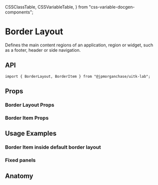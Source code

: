   CSSClassTable,
  CSSVariableTable,
} from "css-variable-docgen-components";

<Meta title="Layout/Docs/Lab/BorderLayout" component={BorderLayout} />

# Border Layout

Defines the main content regions of an application, region or widget, such as a footer, header or side navigation.

<Canvas>
  <Story id="layout-lab-borderlayout--toolkit-border-layout" />
</Canvas>

## API

```
import { BorderLayout, BorderItem } from "@jpmorganchase/uitk-lab";
```

## Props

### Border Layout Props

<ArgsTable of={BorderLayout} />

### Border Item Props

<ArgsTable of={BorderItem} />

## Usage Examples

### Border Item inside default border layout

<Canvas>
  <Story id="layout-lab-borderlayout-borderitem--toolkit-border-item" />
</Canvas>

### Fixed panels

<Canvas>
  <Story id="layout-lab-borderlayout--toolkit-border-layout-fixed-panels" />
</Canvas>

## Anatomy

<Canvas>
  <ComponentAnatomy showLegend>
    <BorderLayout>
      <BorderItem></BorderItem>
    </BorderLayout>
  </ComponentAnatomy>
</Canvas>
